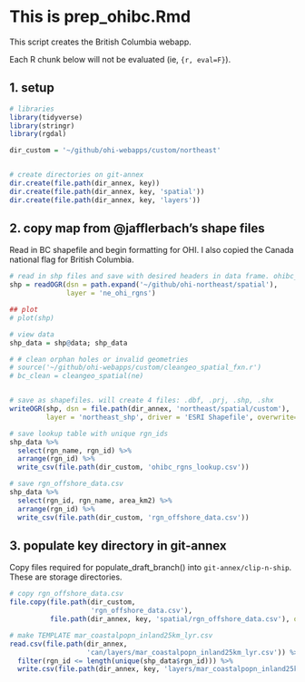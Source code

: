 # This is prep_ohibc.Rmd

This script creates the British Columbia webapp. 

Each R chunk below will not be evaluated (ie, `{r, eval=F}`). 

## 1. setup
```r

# libraries
library(tidyverse)
library(stringr)
library(rgdal)

dir_custom = '~/github/ohi-webapps/custom/northeast'


# create directories on git-annex
dir.create(file.path(dir_annex, key))
dir.create(file.path(dir_annex, key, 'spatial'))
dir.create(file.path(dir_annex, key, 'layers'))

```


## 2. copy map from @jafflerbach's shape files  

Read in BC shapefile and begin formatting for OHI.
I also copied the Canada national flag for British Columbia.


```r

# read in shp files and save with desired headers in data frame. ohibc_rgn_wgs84 is in the correct projection for webapps
shp = readOGR(dsn = path.expand('~/github/ohi-northeast/spatial'),
              layer = 'ne_ohi_rgns')

## plot 
# plot(shp)

# view data
shp_data = shp@data; shp_data

# # clean orphan holes or invalid geometries 
# source('~/github/ohi-webapps/custom/cleangeo_spatial_fxn.r')
# bc_clean = cleangeo_spatial(ne)


# save as shapefiles. will create 4 files: .dbf, .prj, .shp, .shx
writeOGR(shp, dsn = file.path(dir_annex, 'northeast/spatial/custom'), 
         layer = 'northeast_shp', driver = 'ESRI Shapefile', overwrite=T) 

# save lookup table with unique rgn_ids
shp_data %>%
  select(rgn_name, rgn_id) %>%
  arrange(rgn_id) %>%
  write_csv(file.path(dir_custom, 'ohibc_rgns_lookup.csv'))

# save rgn_offshore_data.csv
shp_data %>%
  select(rgn_id, rgn_name, area_km2) %>%
  arrange(rgn_id) %>%
  write_csv(file.path(dir_custom, 'rgn_offshore_data.csv'))

```


## 3. populate key directory in git-annex
Copy files required for populate_draft_branch() into `git-annex/clip-n-ship`. These are storage directories.

```r
# copy rgn_offshore_data.csv
file.copy(file.path(dir_custom, 
                    'rgn_offshore_data.csv'),
          file.path(dir_annex, key, 'spatial/rgn_offshore_data.csv'), overwrite=T)

# make TEMPLATE mar_coastalpopn_inland25km_lyr.csv
read.csv(file.path(dir_annex, 
                   'can/layers/mar_coastalpopn_inland25km_lyr.csv')) %>%
  filter(rgn_id <= length(unique(shp_data$rgn_id))) %>%
  write.csv(file.path(dir_annex, key, 'layers/mar_coastalpopn_inland25km_lyr.csv'), row.names=F)
    
```

